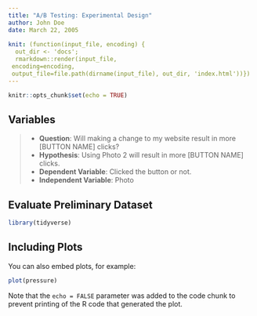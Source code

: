 ```yaml
---
title: "A/B Testing: Experimental Design"
author: John Doe
date: March 22, 2005
  
knit: (function(input_file, encoding) {
  out_dir <- 'docs';
  rmarkdown::render(input_file,
 encoding=encoding,
 output_file=file.path(dirname(input_file), out_dir, 'index.html'))})
---
```


```r
knitr::opts_chunk$set(echo = TRUE)
```

## Variables

> - <b>Question</b>: Will making a change to my website result in more [BUTTON NAME] clicks?
- <b>Hypothesis</b>: Using Photo 2 will result in more [BUTTON NAME] clicks. 
- <b>Dependent Variable</b>: Clicked the button or not.
- <b>Independent Variable</b>: Photo

## Evaluate Preliminary Dataset

```r
library(tidyverse)
```

## Including Plots

You can also embed plots, for example:

```r
plot(pressure)
```

Note that the `echo = FALSE` parameter was added to the code chunk to prevent printing of the R code that generated the plot.
